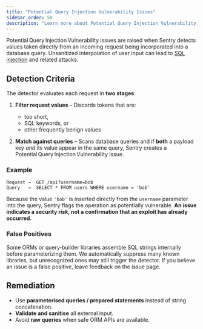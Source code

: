 ```yaml
---
title: "Potential Query Injection Vulnerability Issues"
sidebar_order: 50
description: "Learn more about Potential Query Injection Vulnerability issues and how to diagnose and fix them."
---
```


Potential Query Injection Vulnerability issues are raised when Sentry detects values taken directly from an incoming request being incorporated into a database query. Unsanitized interpolation of user input can lead to [SQL injection](https://owasp.org/www-community/attacks/SQL_Injection) and related attacks.

## Detection Criteria

The detector evaluates each request in **two stages**:

1. **Filter request values** – Discards tokens that are:

   - too short,
   - SQL keywords, or
   - other frequently benign values

2. **Match against queries** – Scans database queries and if **both** a payload key _and_ its value appear in the same query, Sentry creates a Potential Query Injection Vulnerability issue.

### Example

```
Request →  GET /api?username=bob
Query   →  SELECT * FROM users WHERE username = 'bob'
```

Because the value `'bob'` is inserted directly from the `username` parameter into the query, Sentry flags the operation as potentially vulnerable. **An issue indicates a security _risk_, not a confirmation that an exploit has already occurred.**

### False Positives

Some ORMs or query‑builder libraries assemble SQL strings internally before parameterizing them. We automatically suppress many known libraries, but unrecognized ones may still trigger the detector. If you believe an issue is a false positive, leave feedback on the issue page.

## Remediation

- Use **parameterised queries / prepared statements** instead of string concatenation.
- **Validate and sanitise** all external input.
- Avoid **raw queries** when safe ORM APIs are available.
